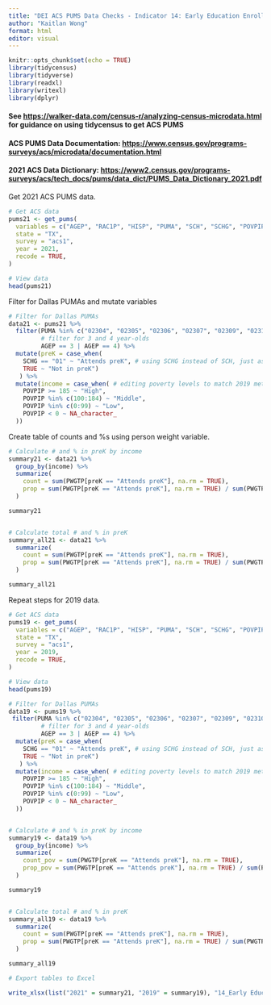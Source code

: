---
title: "DEI ACS PUMS Data Checks - Indicator 14: Early Education Enrollment by Income - FINAL - 2019-2021"
author: "Kaitlan Wong"
format: html
editor: visual
---

```{r setup, include=FALSE}
knitr::opts_chunk$set(echo = TRUE)
library(tidycensus) 
library(tidyverse) 
library(readxl) 
library(writexl) 
library(dplyr)
```

#### See <https://walker-data.com/census-r/analyzing-census-microdata.html> for guidance on using tidycensus to get ACS PUMS

#### ACS PUMS Data Documentation: <https://www.census.gov/programs-surveys/acs/microdata/documentation.html>

#### 2021 ACS Data Dictionary: <https://www2.census.gov/programs-surveys/acs/tech_docs/pums/data_dict/PUMS_Data_Dictionary_2021.pdf>

Get 2021 ACS PUMS data.

```{r}
# Get ACS data
pums21 <- get_pums(
  variables = c("AGEP", "RAC1P", "HISP", "PUMA", "SCH", "SCHG", "POVPIP"),
  state = "TX",
  survey = "acs1",
  year = 2021,
  recode = TRUE,
)

# View data
head(pums21)
```

Filter for Dallas PUMAs and mutate variables

```{r}
# Filter for Dallas PUMAs
data21 <- pums21 %>%
  filter(PUMA %in% c("02304", "02305", "02306", "02307", "02309", "02310", "02311", "02312", "02313", "02314", "02315", "02316", "02319", "01901", "02001"),
         # filter for 3 and 4 year-olds
         AGEP == 3 | AGEP == 4) %>%
  mutate(preK = case_when(
    SCHG == "01" ~ "Attends preK", # using SCHG instead of SCH, just as 2019 method
    TRUE ~ "Not in preK")
   ) %>%
  mutate(income = case_when( # editing poverty levels to match 2019 method
    POVPIP >= 185 ~ "High",
    POVPIP %in% c(100:184) ~ "Middle",
    POVPIP %in% c(0:99) ~ "Low",
    POVPIP < 0 ~ NA_character_
  ))
```

Create table of counts and %s using person weight variable.

```{r}
# Calculate # and % in preK by income
summary21 <- data21 %>%
  group_by(income) %>%
  summarize(
    count = sum(PWGTP[preK == "Attends preK"], na.rm = TRUE),
    prop = sum(PWGTP[preK == "Attends preK"], na.rm = TRUE) / sum(PWGTP)
  )

summary21


# Calculate total # and % in preK
summary_all21 <- data21 %>%
  summarize(
    count = sum(PWGTP[preK == "Attends preK"], na.rm = TRUE),
    prop = sum(PWGTP[preK == "Attends preK"], na.rm = TRUE) / sum(PWGTP)
  )

summary_all21
```

Repeat steps for 2019 data.

```{r}
# Get ACS data
pums19 <- get_pums(
  variables = c("AGEP", "RAC1P", "HISP", "PUMA", "SCH", "SCHG", "POVPIP"),
  state = "TX",
  survey = "acs1",
  year = 2019,
  recode = TRUE,
)

# View data
head(pums19)
```

```{r}
# Filter for Dallas PUMAs
data19 <- pums19 %>%
 filter(PUMA %in% c("02304", "02305", "02306", "02307", "02309", "02310", "02311", "02312", "02313", "02314", "02315", "02316", "02319", "01901", "02001"),
         # filter for 3 and 4 year-olds
         AGEP == 3 | AGEP == 4) %>%
  mutate(preK = case_when(
    SCHG == "01" ~ "Attends preK", # using SCHG instead of SCH, just as 2019 method
    TRUE ~ "Not in preK")
   ) %>%
  mutate(income = case_when( # editing poverty levels to match 2019 method
    POVPIP >= 185 ~ "High",
    POVPIP %in% c(100:184) ~ "Middle",
    POVPIP %in% c(0:99) ~ "Low",
    POVPIP < 0 ~ NA_character_
  ))


# Calculate # and % in preK by income
summary19 <- data19 %>%
  group_by(income) %>%
  summarize(
    count_pov = sum(PWGTP[preK == "Attends preK"], na.rm = TRUE),
    prop_pov = sum(PWGTP[preK == "Attends preK"], na.rm = TRUE) / sum(PWGTP)
  )

summary19


# Calculate total # and % in preK
summary_all19 <- data19 %>%
  summarize(
    count = sum(PWGTP[preK == "Attends preK"], na.rm = TRUE),
    prop = sum(PWGTP[preK == "Attends preK"], na.rm = TRUE) / sum(PWGTP)
  )

summary_all19
```

```{r}
# Export tables to Excel

write_xlsx(list("2021" = summary21, "2019" = summary19), "14_Early Education Enrollment by Income_FINAL_19_21.xlsx")
```
